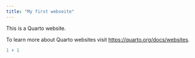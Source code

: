 ```yaml
---
title: "My first webseite"
---
```


This is a Quarto website.

To learn more about Quarto websites visit <https://quarto.org/docs/websites>.

```r
1 + 1
```

